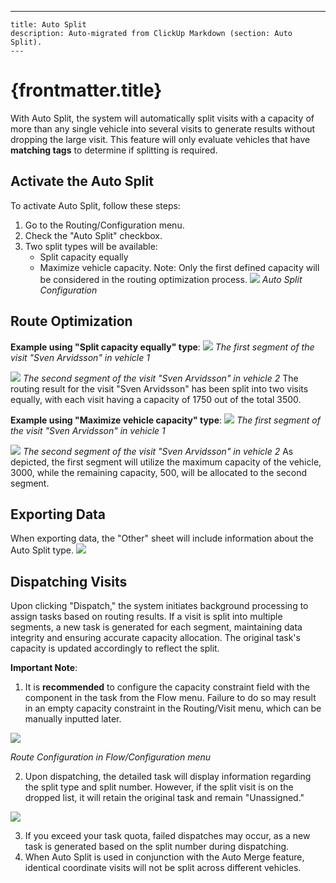 ---
    title: Auto Split
    description: Auto-migrated from ClickUp Markdown (section: Auto Split).
    ---

# {frontmatter.title}

With Auto Split, the system will automatically split visits with a capacity of more than any single vehicle into several visits to generate results without dropping the large visit. This feature will only evaluate vehicles that have **matching tags** to determine if splitting is required.
## Activate the Auto Split
To activate Auto Split, follow these steps:
1. Go to the Routing/Configuration menu.
2. Check the "Auto Split" checkbox.
3. Two split types will be available:
    *   Split capacity equally
    *   Maximize vehicle capacity. Note: Only the first defined capacity will be considered in the routing optimization process.
![](https://t3837933.p.clickup-attachments.com/t3837933/e52a7e03-f277-4597-9f94-613b61f085a8/image.png)
_Auto Split Configuration_
## Route Optimization
**Example using "Split capacity equally" type**:
![](https://t3837933.p.clickup-attachments.com/t3837933/c8b11397-4815-4f5d-936e-bdd1b29645b5/image.png)
_The first segment of the visit "Sven Arvidsson" in vehicle 1_

![](https://t3837933.p.clickup-attachments.com/t3837933/372a81d8-5c9a-494c-b909-ae1d60b33c6f/image.png)
_The second segment of the visit "Sven Arvidsson" in vehicle 2_
The routing result for the visit "Sven Arvidsson" has been split into two visits equally, with each visit having a capacity of 1750 out of the total 3500.

**Example using "Maximize vehicle capacity" type**:
![](https://t3837933.p.clickup-attachments.com/t3837933/1a65a638-0965-4d03-97f6-a5a88a4ffcd6/image.png)
_The first segment of the visit "Sven Arvidsson" in vehicle 1_

![](https://t3837933.p.clickup-attachments.com/t3837933/63fe2627-4b06-42dc-801a-717d33aa8775/image.png)
_The second segment of the visit "Sven Arvidsson" in vehicle 2_
As depicted, the first segment will utilize the maximum capacity of the vehicle, 3000, while the remaining capacity, 500, will be allocated to the second segment.
## Exporting Data
When exporting data, the "Other" sheet will include information about the Auto Split type.
![](https://t3837933.p.clickup-attachments.com/t3837933/3705c597-9e51-48f0-9de5-f66f72cefc70/image.png)
## Dispatching Visits
Upon clicking "Dispatch," the system initiates background processing to assign tasks based on routing results. If a visit is split into multiple segments, a new task is generated for each segment, maintaining data integrity and ensuring accurate capacity allocation. The original task's capacity is updated accordingly to reflect the split.

**Important Note**:
1. It is **recommended** to configure the capacity constraint field with the component in the task from the Flow menu. Failure to do so may result in an empty capacity constraint in the Routing/Visit menu, which can be manually inputted later.

![](https://t3837933.p.clickup-attachments.com/t3837933/91725a1d-6b74-409a-9718-9bb41b3a9c02/image.png)

_Route Configuration in Flow/Configuration menu_

2. Upon dispatching, the detailed task will display information regarding the split type and split number. However, if the split visit is on the dropped list, it will retain the original task and remain "Unassigned."

![](https://t3837933.p.clickup-attachments.com/t3837933/d44374a6-e4d9-480f-a9e9-c46eb3b545de/image.png)

3. If you exceed your task quota, failed dispatches may occur, as a new task is generated based on the split number during dispatching.
4. When Auto Split is used in conjunction with the Auto Merge feature, identical coordinate visits will not be split across different vehicles.
